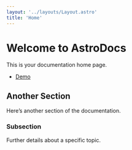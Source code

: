 ```yaml
---
layout: '../layouts/Layout.astro'
title: 'Home'
---
```


# Welcome to AstroDocs

This is your documentation home page.

- [Demo](demo)

## Another Section

Here’s another section of the documentation.

### Subsection

Further details about a specific topic.
